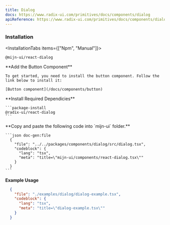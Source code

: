 ```yaml
---
title: Dialog
docs: https://www.radix-ui.com/primitives/docs/components/dialog
apiReference: https://www.radix-ui.com/primitives/docs/components/dialog#api-reference
---
```



<ComponentPreview>
  <DialogExample />
</ComponentPreview>

### Installation

<InstallationTabs items={["Npm", "Manual"]}>
  <InstallationTabsContent value="Npm">
  ```package-install
  @mijn-ui/react-dialog
  ```
  </InstallationTabsContent>
  <InstallationTabsContent value="Manual">
  <Steps>
  <Step>
     **Add the Button Component**

    To get started, you need to install the button component. Follow the link below to install it:

    [Button component](/docs/components/button)

  </Step>
  <Step>
    **Install Required Dependicies**

    ```package-install
    @radix-ui/react-dialog
    ```

  </Step>
  <Step>
    **Copy and paste the following code into  `mijn-ui` folder.**

    ```json doc-gen:file
      {
        "file": "../../packages/components/dialog/src/dialog.tsx",
        "codeblock": {
          "lang": "tsx",
          "meta": "title=\"mijn-ui/components/react-dialog.tsx\""
        }
      }
    ```
  </Step>
</Steps>
</InstallationTabsContent>
</InstallationTabs>

**Example Usage**


```json doc-gen:file
  {
    "file": "./examples/dialog/dialog-example.tsx",
    "codeblock": {
      "lang": "tsx",
      "meta": "title=\"dialog-example.tsx\""
    }
  }
```

